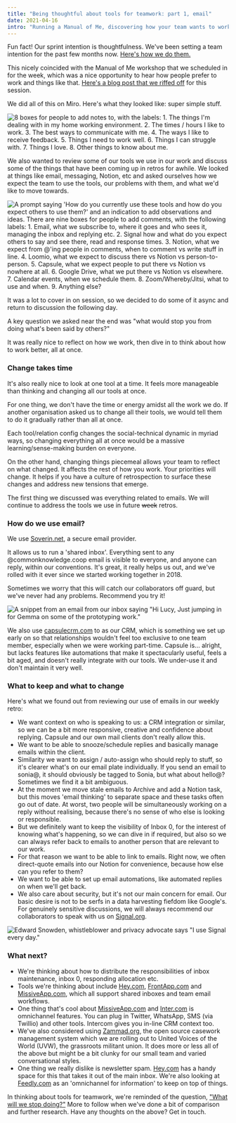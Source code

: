 ```yaml
---
title: "Being thoughtful about tools for teamwork: part 1, email"
date: 2021-04-16
intro: "Running a Manual of Me, discovering how your team wants to work, solving email"
---
```


Fun fact! Our sprint intention is thoughtfulness. We've been setting a team intention for the past few months now. [Here's how we do them.](https://twitter.com/cmmonknowledge/status/1376848025751056385)

This nicely coincided with the Manual of Me workshop that we scheduled in for the week, which was a nice opportunity to hear how people prefer to work and things like that. [Here's a blog post that we riffed off](https://cassierobinson.medium.com/a-user-manual-for-me-d3a851fbc694) for this session.

We did all of this on Miro. Here's what they looked like: super simple stuff.

![8 boxes for people to add notes to, with the labels: 1. The things I'm dealing with in my home working environment. 2. The times / hours I like to work. 3. The best ways to communicate with me. 4. The ways I like to receive feedback. 5. Things I need to work well. 6. Things I can struggle with. 7. Things I love. 8. Other things to know about me.](../../assets/mom_1.png)

We also wanted to review some of our tools we use in our work and discuss some of the things that have been coming up in retros for awhile. We looked at things like email, messaging, Notion, etc and asked ourselves how we expect the team to use the tools, our problems with them, and what we'd like to move towards.

![A prompt saying 'How do you currently use these tools and how do you expect others to use them?' and an indication to add observations and ideas. There are nine boxes for people to add comments, with the following labels: 1. Email, what we subscribe to, where it goes and who sees it, managing the inbox and replying etc. 2. Signal how and what do you expect others to say and see there, read and response times. 3. Notion, what we expect from @'ing people in comments, when to comment vs write stuff in line. 4. Loomio, what we expect to discuss there vs Notion vs person-to-person. 5. Capsule, what we expect people to put there vs Notion vs nowhere at all. 6. Google Drive, what we put there vs Notion vs elsewhere. 7. Calendar events, when we schedule them. 8. Zoom/Whereby/Jitsi, what to use and when. 9. Anything else?](../../assets/mom_2.png)

It was a lot to cover in on session, so we decided to do some of it async and return to discussion the following day.

A key question we asked near the end was "what would stop you from doing what's been said by others?"

It was really nice to reflect on how we work, then dive in to think about how to work better, all at once.

### Change takes time

It's also really nice to look at one tool at a time. It feels more manageable than thinking and changing all our tools at once.

For one thing, we don't have the time or energy amidst all the work we do. If another organisation asked us to change all their tools, we would tell them to do it gradually rather than all at once.

Each tool/relation config changes the social-technical dynamic in myriad ways, so changing everything all at once would be a massive learning/sense-making burden on everyone.

On the other hand, changing things piecemeal allows your team to reflect on what changed. It affects the rest of how you work. Your priorities will change. It helps if you have a culture of retrospection to surface these changes and address new tensions that emerge.

The first thing we discussed was everything related to emails. We will continue to address the tools we use in future ~~week~~ retros.

### How do we use email?

We use [Soverin.net](http://soverin.net), a secure email provider.

It allows us to run a 'shared inbox'. Everything sent to any @commonknowledge.coop email is visible to everyone, and anyone can reply, within our conventions. It's great, it really helps us out, and we've rolled with it ever since we started working together in 2018.

Sometimes we worry that this will catch our collaborators off guard, but we've never had any problems. Recommend you try it!

![A snippet from an email from our inbox saying "Hi Lucy, Just jumping in for Gemma on some of the prototyping work."](../../assets/hi_lucy.png)

We also use [capsulecrm.com](http://capsulecrm.com) to as our CRM, which is something we set up early on so that relationships wouldn't feel too exclusive to one team member, especially when we were working part-time. Capsule is... alright, but lacks features like automations that make it spectacularly useful, feels a bit aged, and doesn't really integrate with our tools. We under-use it and don't maintain it very well.

### What to keep and what to change

Here's what we found out from reviewing our use of emails in our weekly retro:

- We want context on who is speaking to us: a CRM integration or similar, so we can be a bit more responsive, creative and confidence about replying. Capsule and our own mail clients don't really allow this.
- We want to be able to snooze/schedule replies and basically manage emails within the client.
- Similarity we want to assign / auto-assign who should reply to stuff, so it's clearer what's on our email plate individually. If you send an email to sonia@, it should obviously be tagged to Sonia, but what about hello@? Sometimes we find it a bit ambiguous.
- At the moment we move stale emails to Archive and add a Notion task, but this moves 'email thinking' to separate space and these tasks often go out of date. At worst, two people will be simultaneously working on a reply without realising, because there's no sense of who else is looking or responsible.
- But we definitely want to keep the visibility of Inbox 0, for the interest of knowing what's happening, so we can dive in if required, but also so we can always refer back to emails to another person that are relevant to our work.
- For that reason we want to be able to link to emails. Right now, we often direct-quote emails into our Notion for convenience, because how else can you refer to them?
- We want to be able to set up email automations, like automated replies on when we'll get back.
- We also care about security, but it's not our main concern for email. Our basic desire is not to be serfs in a data harvesting fiefdom like Google's. For genuinely sensitive discussions, we will always recommend our collaborators to speak with us on [Signal.org](http://signal.org).

![
Edward Snowden, whistleblower and privacy advocate says "I use Signal every day."](../../assets/ed_snowden.png)

### What next?

- We're thinking about how to distribute the responsibilities of inbox maintenance, inbox 0, responding allocation etc.
- Tools we're thinking about include [Hey.com](http://hey.com), [FrontApp.com](http://frontapp.com) and [MissiveApp.com](http://missiveapp.com), which all support shared inboxes and team email workflows.
- One thing that's cool about [MissiveApp.com](http://missiveapp.com) and [Inter.com](http://inter.com) is omnichannel features. You can plug in Twitter, WhatsApp, SMS (via Twillio) and other tools. Intercom gives you in-line CRM context too.
- We've also considered using [Zammad.org](http://zammad.org), the open source casework management system which we are rolling out to United Voices of the World (UVW), the grassroots militant union. It does more or less all of the above but might be a bit clunky for our small team and varied conversational styles.
- One thing we really dislike is newsletter spam. [Hey.com](http://hey.com) has a handy space for this that takes it out of the main inbox. We're also looking at [Feedly.com](http://feedly.com) as an 'omnichannel for information' to keep on top of things.

In thinking about tools for teamwork, we're reminded of the question, ["What will we stop doing?"](https://emrosebaz.medium.com/10-questions-from-your-future-organisation-bcdbdd9caf7) More to follow when we've done a bit of comparison and further research. Have any thoughts on the above? Get in touch.
